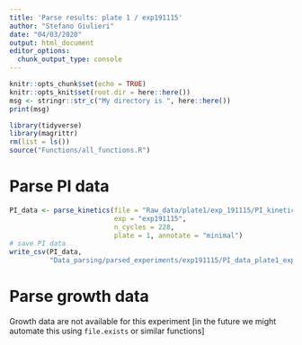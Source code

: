 ```yaml
---
title: 'Parse results: plate 1 / exp191115'
author: "Stefano Giulieri"
date: "04/03/2020"
output: html_document
editor_options: 
  chunk_output_type: console
---
```


```r
knitr::opts_chunk$set(echo = TRUE)
knitr::opts_knit$set(root.dir = here::here())
msg <- stringr::str_c("My directory is ", here::here())
print(msg)
```

```r
library(tidyverse)
library(magrittr)
rm(list = ls())
source("Functions/all_functions.R")
```

# Parse PI data

```r
PI_data <- parse_kinetics(file = "Raw_data/plate1/exp_191115/PI_kinetics/Vananz plate 1 191115 HeLa 40000 real time cell death assay n1.xlsx",
                          exp = "exp191115",
                          n_cycles = 228,
                          plate = 1, annotate = "minimal")
# save PI data
write_csv(PI_data,
          "Data_parsing/parsed_experiments/exp191115/PI_data_plate1_exp191115.csv")
```


# Parse growth data

Growth data are not available for this experiment [in the future we might automate this using `file.exists` or similar functions]